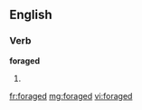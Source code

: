 ==English==

===Verb===
'''foraged'''

# {{past of|forage}}

[[fr:foraged]]
[[mg:foraged]]
[[vi:foraged]]